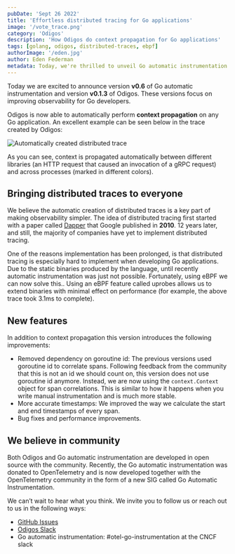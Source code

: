 ```yaml
---
pubDate: 'Sept 26 2022'
title: 'Effortless distributed tracing for Go applications'
image: '/vote_trace.png'
category: 'Odigos'
description: 'How Odigos do context propagation for Go applications'
tags: [golang, odigos, distributed-traces, ebpf]
authorImage: '/eden.jpg'
author: Eden Federman
metadata: Today, we're thrilled to unveil Go automatic instrumentation v0.6 and Odigos v0.1.3, enhancing observability for Go developers by enabling automatic context propagation in any Go application.
---
```


Today we are excited to announce version **v0.6** of Go automatic instrumentation and version **v0.1.3** of Odigos.
These versions focus on improving observability for Go developers.

Odigos is now able to automatically perform **context propagation** on any Go application.
An excellent example can be seen below in the trace created by Odigos:

![Automatically created distributed trace](vote_trace.png)

As you can see, context is propagated automatically between different libraries (an HTTP request that caused an invocation of a gRPC request) and across processes (marked in different colors).

## Bringing distributed traces to everyone

We believe the automatic creation of distributed traces is a key part of making observability simpler. The idea of distributed tracing first started with a paper called [Dapper](https://research.google/pubs/pub36356/) that Google published in **2010**. 12 years later, and still, the majority of companies have yet to implement distributed tracing.

One of the reasons implementation has been prolonged, is that distributed tracing is especially hard to implement when developing Go applications. Due to the static binaries produced by the language, until recently automatic instrumentation was just not possible. Fortunately, using eBPF we can now solve this.. Using an eBPF feature called uprobes allows us to extend binaries with minimal effect on performance (for example, the above trace took 3.1ms to complete).

## New features

In addition to context propagation this version introduces the following improvements:

- Removed dependency on goroutine id: The previous versions used goroutine id to correlate spans. Following feedback from the community that this is not an id we should count on, this version does not use goroutine id anymore. Instead, we are now using the `context.Context` object for span correlations. This is similar to how it happens when you write manual instrumentation and is much more stable.
- More accurate timestamps: We improved the way we calculate the start and end timestamps of every span.
- Bug fixes and performance improvements.

## We believe in community

Both Odigos and Go automatic instrumentation are developed in open source with the community.
Recently, the Go automatic instrumentation was donated to OpenTelemetry and is now developed together with the OpenTelemetry community in the form of a new SIG called Go Automatic Instrumentation.

We can’t wait to hear what you think. We invite you to follow us or reach out to us in the following ways:

- [GitHub Issues](https://github.com/keyval-dev/odigos)
- [Odigos Slack](https://join.slack.com/t/odigos/shared_invite/zt-1d7egaz29-Rwv2T8kyzc3mWP8qKobz~A)
- Go automatic instrumentation: #otel-go-instrumentation at the CNCF slack
